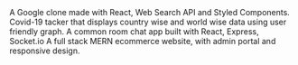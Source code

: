 <ProjectCard title="Foogle" link="https://foogle29.netlify.app/" bg="linear-gradient(to right, #D4145A 0%, #FBB03B 100%)">
A Google clone made with React, Web Search API and Styled Components.
</ProjectCard>
<ProjectCard title="Covid-19 Tracker" link="https://covidtracker29.netlify.app/" bg="linear-gradient(to right, #D4145A 0%, #FBB03B 100%)">
Covid-19 tacker that displays country wise and world wise data using user friendly graph.
</ProjectCard>
<ProjectCard title="Chat App" link="https://chat-app29.netlify.app/" bg="linear-gradient(to right, #D4145A 0%, #FBB03B 100%)">
A common room chat app built with React, Express, Socket.io
</ProjectCard>
<ProjectCard title="Ecommerce" link="https://kamdaam.netlify.app/" bg="linear-gradient(to right, #D4145A 0%, #FBB03B 100%)">
A full stack MERN ecommerce website, with admin portal and responsive design.
</ProjectCard>